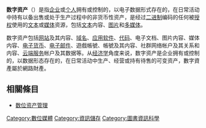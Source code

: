 {{multiple issues|
{{expand|time=2014-03-13T02:15:58+00:00}}
{{inappropriate tone|time=2014-03-13T02:15:58+00:00}}
{{unreferenced|time=2014-03-13T02:15:58+00:00}}
}}
{{NoteTA
|G1 = IT
}}
'''数字资产'''（{{Lang-en|digital asset}}）是指[[企业|企业]]或[[个人|个人]]拥有或控制的，以电子数据形式存在的，在日常活动中持有以备出售或处于生产过程中的非货币性资产，是经过[[二进制|二进制]]编码的任何被[[授權_(資安)|授权]]使用的[[文本|文本]]或[[传播媒体|媒体]]资源，包括[[文本|文本]]内容、[[图片|图片]]和[[多媒体|多媒体]]。

数字资产包括[[网站|网站]]及其内容、[[域名|域名]]、[[应用软件|应用软件]]、[[代码|代码]]、电子文档、图片内容、媒体内容、[[电子货币|电子货币]]、[[电子邮件|电子邮件]]、遊戲帳號、帳號及其内容、社群网络帐户及其关系和内容、[[云端服务|云端服务]]帐户及其数据等。从[[经济学|经济学]]角度来说，数字资产是企业拥有或控制的，以数据形态存在的，在日常活动中生产、经营或持有待售的可变资产，數字資產屬於網路財產。

== 相關條目 ==
* [[数位资产管理|数位资产管理]]

{{Authority control}}

[[Category:數位媒體|Category:數位媒體]]
[[Category:資訊儲存|Category:資訊儲存]]
[[Category:圖書資訊科學|Category:圖書資訊科學]]
